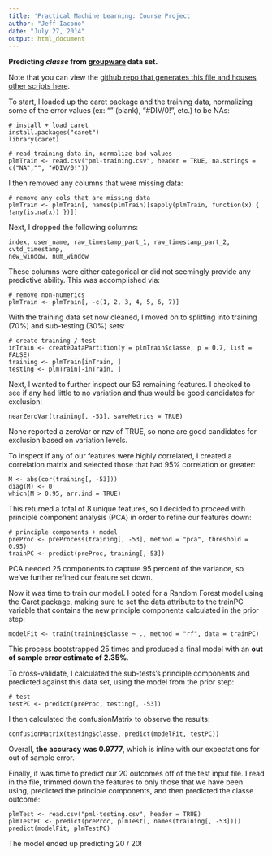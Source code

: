 ```yaml
---
title: 'Practical Machine Learning: Course Project'
author: "Jeff Iacono"
date: "July 27, 2014"
output: html_document
---
```


**Predicting _classe_ from [groupware](http://groupware.les.inf.puc-rio.br/har)
data set.**

Note that you can view the [github repo that generates this file and houses other
scripts here](https://github.com/jeffreyiacono/pml/tree/master).

To start, I loaded up the caret package and the training data, normalizing some
of the error values (ex: "" (blank), "#DIV/0!", etc.) to be NAs:

```
# install + load caret
install.packages("caret")
library(caret)

# read training data in, normalize bad values
plmTrain <- read.csv("pml-training.csv", header = TRUE, na.strings = c("NA","", "#DIV/0!"))
```

I then removed any columns that were missing data:

```
# remove any cols that are missing data
plmTrain <- plmTrain[, names(plmTrain)[sapply(plmTrain, function(x) { !any(is.na(x)) })]]
```

Next, I dropped the following columns:

```
index, user_name, raw_timestamp_part_1, raw_timestamp_part_2, cvtd_timestamp,
new_window, num_window
```

These columns were either categorical or did not seemingly provide any
predictive ability. This was accomplished via:

```
# remove non-numerics
plmTrain <- plmTrain[, -c(1, 2, 3, 4, 5, 6, 7)]
```

With the training data set now cleaned, I moved on to splitting into training
(70%) and sub-testing (30%) sets:

```
# create training / test
inTrain <- createDataPartition(y = plmTrain$classe, p = 0.7, list = FALSE)
training <- plmTrain[inTrain, ]
testing <- plmTrain[-inTrain, ]
```

Next, I wanted to further inspect our 53 remaining features. I checked
to see if any had little to no variation and thus would be good candidates for
exclusion:

```
nearZeroVar(training[, -53], saveMetrics = TRUE)
```

None reported a zeroVar or nzv of TRUE, so none are good candidates for
exclusion based on variation levels.

To inspect if any of our features were highly correlated, I created a
correlation matrix and selected those that had 95% correlation or greater:

```
M <- abs(cor(training[, -53]))
diag(M) <- 0
which(M > 0.95, arr.ind = TRUE)
```

This returned a total of 8 unique features, so I decided to proceed with
principle component analysis (PCA) in order to refine our features down:

```
# principle components + model
preProc <- preProcess(training[, -53], method = "pca", threshold = 0.95)
trainPC <- predict(preProc, training[,-53])
```

PCA needed 25 components to capture 95 percent of the variance, so we've further
refined our feature set down.

Now it was time to train our model. I opted for a Random Forest model using the
Caret package, making sure to set the data attribute to the trainPC variable
that contains the new principle components calculated in the prior step:

```
modelFit <- train(training$classe ~ ., method = "rf", data = trainPC)
```

This process bootstrapped 25 times and produced a final model with an **out of
sample error estimate of 2.35%**.

To cross-validate, I calculated the sub-tests's principle components and
predicted against this data set, using the model from the prior step:

```
# test
testPC <- predict(preProc, testing[, -53])
```

I then calculated the confusionMatrix to observe the results:

```
confusionMatrix(testing$classe, predict(modelFit, testPC))
```

Overall, **the accuracy was 0.9777**, which is inline with our expectations for
out of sample error.

Finally, it was time to predict our 20 outcomes off of the test input file. I
read in the file, trimmed down the features to only those that we have been
using, predicted the principle components, and then predicted the classe
outcome:

```
plmTest <- read.csv("pml-testing.csv", header = TRUE)
plmTestPC <- predict(preProc, plmTest[, names(training[, -53])])
predict(modelFit, plmTestPC)
```

The model ended up predicting 20 / 20!
